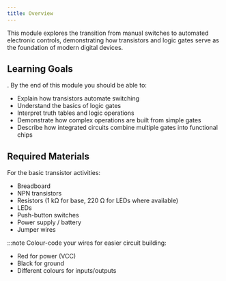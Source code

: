 ```yaml
---
title: Overview
---
```


This module explores the transition from manual switches to automated electronic controls, demonstrating how transistors and logic gates serve as the foundation of modern digital devices.

## Learning Goals
.
By the end of this module you should be able to:

- Explain how transistors automate switching
- Understand the basics of logic gates
- Interpret truth tables and logic operations
- Demonstrate how complex operations are built from simple gates
- Describe how integrated circuits combine multiple gates into functional chips

## Required Materials

For the basic transistor activities:

- Breadboard
- NPN transistors
- Resistors (1 kΩ for base, 220 Ω for LEDs where available)
- LEDs
- Push-button switches
- Power supply / battery
- Jumper wires

:::note
Colour-code your wires for easier circuit building:

- Red for power (VCC)
- Black for ground
- Different colours for inputs/outputs
  